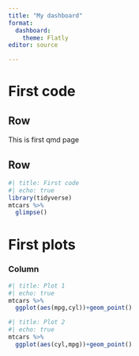 ```yaml
---
title: "My dashboard"
format: 
  dashboard:
    theme: Flatly
editor: source

---
```


# First code

## Row 

This is first qmd page 

## Row

```r
#| title: First code
#| echo: true
library(tidyverse)
mtcars %>% 
  glimpse()
```


# First plots

### Column

```r
#| title: Plot 1
#| echo: true
mtcars %>% 
  ggplot(aes(mpg,cyl))+geom_point()
```


```r
#| title: Plot 2
#| echo: true
mtcars %>% 
  ggplot(aes(cyl,mpg))+geom_point()

```

